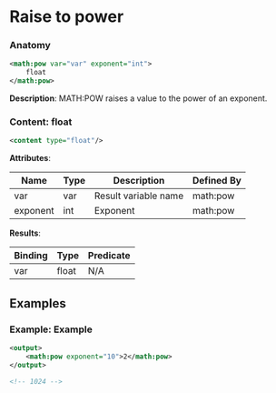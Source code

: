 # Raise to power

### Anatomy

```xml
<math:pow var="var" exponent="int">
    float
</math:pow>
```

 **Description**:
 MATH:POW raises a value to the power of an exponent.

### Content: float

```xml
<content type="float"/>
```

**Attributes**:

| Name | Type | Description | Defined By |
| ---- | ---- | ----------- | ---------- |
| var | var | Result variable name | math:pow |
| exponent | int | Exponent | math:pow |


**Results**:

| Binding | Type | Predicate |
| ------- | ---- | --------- |
| var | float | N/A |


## Examples

### Example: Example

```xml
<output>
	<math:pow exponent="10">2</math:pow>
</output>

<!-- 1024 -->
```

